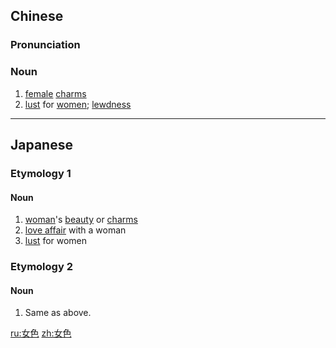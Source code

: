 ==Chinese==
{{zh-forms}}

===Pronunciation===
{{zh-pron
|m=nǚsè
|c=neoi5 sik1
|mn=qz:lír-siak/tp,xm:lú-sek/kh,zz:lí-sek
|cat=n
}}

===Noun===
{{zh-noun}}

# [[female]] [[charm]]s
# [[lust]] for [[women]]; [[lewdness]]

----

==Japanese==

===Etymology 1===
{{ja-kanjitab|じょ|しょく|yomi=on}}

====Noun====
{{ja-noun|じょしょく}}

# [[woman]]'s [[beauty]] or [[charms]]
# [[love affair]] with a woman
# [[lust]] for women

===Etymology 2===
{{ja-kanjitab|にょ|しょく|yomi=on}}

====Noun====
{{ja-noun|にょしょく}}

# Same as above.

[[ru:女色]]
[[zh:女色]]